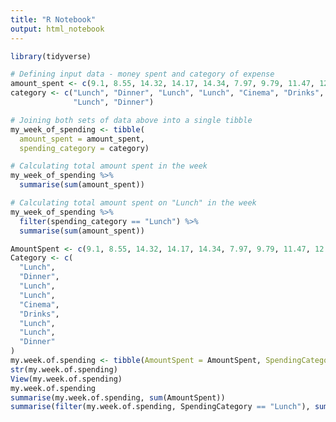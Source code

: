 ```yaml
---
title: "R Notebook"
output: html_notebook
---
```


```r
library(tidyverse)

# Defining input data - money spent and category of expense
amount_spent <- c(9.1, 8.55, 14.32, 14.17, 14.34, 7.97, 9.79, 11.47, 12.44)
category <- c("Lunch", "Dinner", "Lunch", "Lunch", "Cinema", "Drinks", "Lunch",
              "Lunch", "Dinner")

# Joining both sets of data above into a single tibble
my_week_of_spending <- tibble(
  amount_spent = amount_spent,
  spending_category = category)

# Calculating total amount spent in the week
my_week_of_spending %>% 
  summarise(sum(amount_spent))

# Calculating total amount spent on "Lunch" in the week
my_week_of_spending %>% 
  filter(spending_category == "Lunch") %>% 
  summarise(sum(amount_spent))


```

```r

AmountSpent <- c(9.1, 8.55, 14.32, 14.17, 14.34, 7.97, 9.79, 11.47, 12.44)
Category <- c(
  "Lunch",
  "Dinner",
  "Lunch",
  "Lunch",
  "Cinema",
  "Drinks",
  "Lunch",
  "Lunch",
  "Dinner"
)
my.week.of.spending <- tibble(AmountSpent = AmountSpent, SpendingCategory = Category)
str(my.week.of.spending)
View(my.week.of.spending)
my.week.of.spending
summarise(my.week.of.spending, sum(AmountSpent))
summarise(filter(my.week.of.spending, SpendingCategory == "Lunch"), sum(AmountSpent))



```


